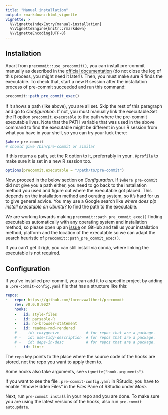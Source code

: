 ```yaml
---
title: "Manual installation"
output: rmarkdown::html_vignette
vignette: >
  %\VignetteIndexEntry{manual-installation}
  %\VignetteEngine{knitr::rmarkdown}
  %\VignetteEncoding{UTF-8}
---
```


## Installation 

Apart from `precommit::use_precommit()`, you can install pre-commit manually as
described in the [official documentation](https://pre-commit.com/#intro) (do not
close the log of this process, you might need it later!). Then, you must make
sure R finds the executable. To check that, start a new R session after the
installation process of pre-commit succeeded and run this command:

```r
precommit::path_pre_commit_exec()
```
If it shows a path (like above), you are all set. Skip the rest of this
paragraph and go to *Configuration*. If not, you must manually 
link the executable.Set the R option
`precommit.executable` to the path where the pre-commit executable lives.
Note that the PATH variable that was used in the above command to find the 
executable might be different in your R session from what you
have in your shell, so you can try your luck there:

```bash
$where pre-commit
# should give /bin/pre-commit or similar
```

If this returns a path, set the R option to it, preferrably in your `.Rprofile`
to make sure it is set in a new R session too.

```r
options(precommit.executable = "/path/to/pre-commit")
```

Now, proceed in the below section on *Configuration*. If `$where pre-commit` did
not give you a path either, you need to go back to the installation method you
used and figure out where the executable got placed. This depends on the
installation method and oerating system, so it's hard for us to give general
advice. You may use a Google search like *where does pip install executable on
Ubuntu?* to find the path to the executable.

We are working towards making `precommit::path_pre_commit_exec()` finding
executables automatically with any operating system and installation method, so
please open up an [issue](https://github.com/lorenzwalthert/precommit/issues) on
GitHub and tell us your installation method, platform and the location of the
executable so we can adapt the search heuristic of
`precommit::path_pre_commit_exec()`.

If you can't get it righ, you can still install via conda, where linking the 
executable is not required.


## Configuration

If you've installed pre-commit, you can add it to a specific project by adding a
`.pre-commit-config.yaml` file that has a structure like this:

``` yaml
repos:
-   repo: https://github.com/lorenzwalthert/precommit
    rev: v0.0.0.9027
    hooks: 
    -   id: style-files
    -   id: parsable-R
    -   id: no-browser-statement
    -   id: readme-rmd-rendered
    # -   id: roxygenize            # for repos that are a package.
    # -   id: use-tidy-description  # for repos that are a package.
    # -   id: deps-in-desc          # for repos that are a package.
    -   id: lintr
```

The `repo` key points to the place where the source code of the hooks are
stored, not the repo you want to apply them to.

Some hooks also take arguments, see `vignette("hook-arguments")`.

If you want to see the file `.pre-commit-config.yaml` in RStudio, you have to
enable "Show Hidden Files" in the *Files* Pane of RStudio under *More*.

Next, run `pre-commit install` in your repo and you are done. To make sure you
are using the latest versions of the hooks, also run `pre-commit autoupdate`.

